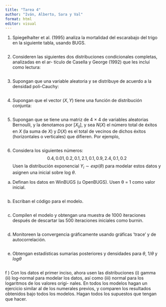 ```yaml
---
title: "Tarea 4"
author: "Iván, Alberto, Sara y Val"
format: html
editor: visual
---
```


1.  Spiegelhalter et al. (1995) analiza la mortalidad del escarabajo del trigo en la siguiente tabla, usando BUGS.

```r

```

2.  Consideren las siguientes dos distribuciones condicionales completas, analizadas en el ar- tículo de Casella y George (1992) que les incluí como lectura:

```r

```

3.  Supongan que una variable aleatoria y se distribuye de acuerdo a la densidad poli-Cauchy:

```r

```

4.  Supongan que el vector $(X,Y)$ tiene una función de distribución conjunta:

```r

```

5.  Supongan que se tiene una matriz de 4 × 4 de variables aleatorias Bernoulli, y la denotamos por $[X_{ij}]$, y sea $N(X)$ el número total de éxitos en $X$ (la suma de $X$) y $D(X)$ es el total de vecinos de dichos éxitos (horizontales o verticales) que difieren. Por ejemplo,

```r

```

6.  Considera los siguientes números: $$0.4, 0.01, 0.2, 0.1, 2.1, 0.1, 0.9, 2.4, 0.1, 0.2$$ Usen la distribución exponencial $Y_i ∼ exp (θ)$ para modelar estos datos y asignen una inicial sobre log $θ$.

<!-- -->

a)  Definan los datos en WinBUGS (u OpenBUGS). Usen θ = 1 como valor inicial.

```r

```

b)  Escriban el código para el modelo.

```r

```

c)  Compilen el modelo y obtengan una muestra de 1000 iteraciones después de descartar las 500 iteraciones iniciales como burnin.

```r

```

d)  Monitoreen la convergencia gráficamente usando gráficas ’trace’ y de autocorrelación.

```r

```

e)  Obtengan estadísticas sumarias posteriores y densidades para $θ$, $1/θ$ y $log θ$

```r

```

f ) Con los datos el primer inciso, ahora usen las distribuciones (i) gamma (ii) log-normal para modelar los datos, así como (iii) normal para los logaritmos de los valores origi- nales. En todos los modelos hagan un ejercicio similar al de los numerales previos, y comparen los resultados obtenidos bajo todos los modelos. Hagan todos los supuestos que tengan que hacer.

```r

```

